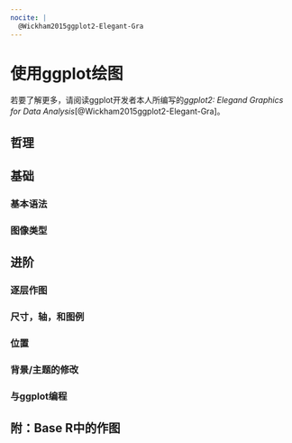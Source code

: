 ```yaml
---
nocite: | 
  @Wickham2015ggplot2-Elegant-Gra
---
```


# 使用ggplot绘图 {#graphics}

若要了解更多，请阅读ggplot开发者本人所编写的*ggplot2: Elegand Graphics for Data Analysis*[@Wickham2015ggplot2-Elegant-Gra]。

## 哲理

## 基础

### 基本语法

### 图像类型

## 进阶

### 逐层作图

### 尺寸，轴，和图例

### 位置

### 背景/主题的修改

### 与ggplot编程

## 附：Base R中的作图